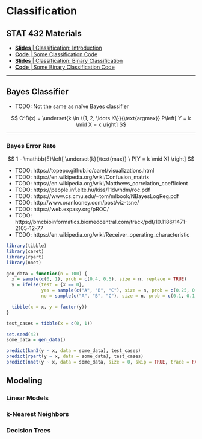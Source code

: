 # Classification

## STAT 432 Materials

- [**Slides** | Classification: Introduction](https://fall-2019.stat432.org/slides/classification.pdf)
- [**Code** | Some Classification Code](https://fall-2019.stat432.org/misc/some-class-code-for-class.R)
- [**Slides** | Classification: Binary Classification](https://fall-2019.stat432.org/slides/binary-classification.pdf)
- [**Code** | Some Binary Classification Code](https://fall-2019.stat432.org/misc/some-binary-class-code-for-class.R)

***

## Bayes Classifier

- TODO: Not the same as naïve Bayes classifier

$$
C^B(x) = \underset{k \in \{1, 2, \ldots K\}}{\text{argmax}} P\left[ Y = k \mid X = x \right]
$$

***

### Bayes Error Rate

$$
1 - \mathbb{E}\left[ \underset{k}{\text{max}} \ P[Y = k \mid X] \right]
$$

- TODO: https://topepo.github.io/caret/visualizations.html
- TODO: https://en.wikipedia.org/wiki/Confusion_matrix
- TODO: https://en.wikipedia.org/wiki/Matthews_correlation_coefficient
- TODO: https://people.inf.elte.hu/kiss/11dwhdm/roc.pdf
- TODO: https://www.cs.cmu.edu/~tom/mlbook/NBayesLogReg.pdf
- TODO: http://www.oranlooney.com/post/viz-tsne/
- TODO: https://web.expasy.org/pROC/
- TODO: https://bmcbioinformatics.biomedcentral.com/track/pdf/10.1186/1471-2105-12-77
- TODO: https://en.wikipedia.org/wiki/Receiver_operating_characteristic

```r
library(tibble)
library(caret)
library(rpart)
library(nnet)
```

```r
gen_data = function(n = 100) {
  x = sample(c(0, 1), prob = c(0.4, 0.6), size = n, replace = TRUE)
  y = ifelse(test = {x == 0},
             yes = sample(c("A", "B", "C"), size = n, prob = c(0.25, 0.50, 0.25), replace = TRUE),
             no = sample(c("A", "B", "C"), size = n, prob = c(0.1, 0.1, 0.4) / 0.6, replace = TRUE))

  tibble(x = x, y = factor(y))
}

test_cases = tibble(x = c(0, 1))

set.seed(42)
some_data = gen_data()

predict(knn3(y ~ x, data = some_data), test_cases)
predict(rpart(y ~ x, data = some_data), test_cases)
predict(nnet(y ~ x, data = some_data, size = 0, skip = TRUE, trace = FALSE), test_cases)
```

## Modeling

### Linear Models

### k-Nearest Neighbors

### Decision Trees
